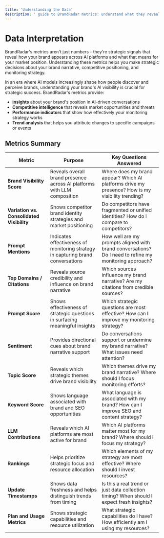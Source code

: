 ```yaml
---
title: 'Understanding the Data'
description: ' guide to BrandRadar metrics: understand what they reveal about your brand strategy and market position'
---
```


#  Data Interpretation

BrandRadar's metrics aren't just numbers - they're strategic signals that reveal how your brand appears across AI platforms and what that means for your market position. Understanding these metrics helps you make strategic decisions about your brand narrative, competitive positioning, and monitoring strategy.

In an era where AI models increasingly shape how people discover and perceive brands, understanding your brand's AI visibility is crucial for strategic success. BrandRadar's metrics provide:

- **insights** about your brand's position in AI-driven conversations
- **Competitive intelligence** that reveals market opportunities and threats
- **Performance indicators** that show how effectively your monitoring strategy works
- **Trend analysis** that helps you attribute changes to specific campaigns or events




##  Metrics Summary

| Metric |  Purpose | Key  Questions Answered |
|--------|------------------|----------------------------------|
| **Brand Visibility Score** | Reveals overall brand presence across AI platforms with LLM composition | Where does my brand appear? Which AI platforms drive my presence? How is my visibility trending? |
| **Variation vs. Consolidated Visibility** | Shows competitor brand identity strategies and market positioning | Do competitors have fragmented or unified identities? How do I compare to competitors? |
| **Prompt Mentions** | Indicates effectiveness of monitoring strategy in capturing brand conversations | How well are my prompts aligned with brand conversations? Do I need to refine my monitoring approach? |
| **Top Domains / Citations** | Reveals source credibility and influence on brand narrative | Which sources influence my brand narrative? Are my citations from credible sources? |
| **Prompt Score** | Shows effectiveness of strategic questions in surfacing meaningful insights | Which strategic questions are most effective? How can I improve my monitoring strategy? |
| **Sentiment** | Provides directional cues about brand narrative support | Do conversations support or undermine my brand narrative? What issues need attention? |
| **Topic Score** | Reveals which strategic themes drive brand visibility | Which themes drive my brand narrative? Where should I focus monitoring efforts? |
| **Keyword Score** | Shows language associated with brand and SEO opportunities | What language is associated with my brand? How can I improve SEO and content strategy? |
| **LLM Contributions** | Reveals which AI platforms are most active for brand | Which AI platforms matter most for my brand? Where should I focus my strategy? |
| **Rankings** | Helps prioritize strategic focus and resource allocation | Which elements of my strategy are most effective? Where should I invest resources? |
| **Update Timestamps** | Shows data freshness and helps distinguish trends from timing | Is this a real trend or just data collection timing? When should I expect fresh insights? |
| **Plan and Usage Metrics** | Shows strategic capabilities and resource utilization | What strategic capabilities do I have? How efficiently am I using my resources? |


    
  



